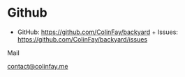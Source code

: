 # Github

+ GitHub: [https://github.com/ColinFay/backyard](https://github.com/ColinFay/backyard) + Issues: [https://github.com/ColinFay/backyard/issues](https://github.com/ColinFay/backyard/issues)

Mail

[contact@colinfay.me](mailto:contact@colinfay.me)
